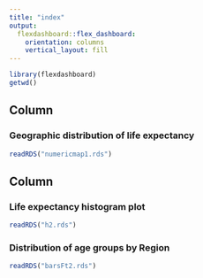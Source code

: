 ```yaml
---
title: "index"
output: 
  flexdashboard::flex_dashboard:
    orientation: columns
    vertical_layout: fill
---
```


```r
library(flexdashboard)
getwd()

```

Column {data-width=450}
-----------------------------------------------------------------------

### Geographic distribution of life expectancy

```r
readRDS("numericmap1.rds")
```

Column {data-width=550}
-----------------------------------------------------------------------

### Life expectancy histogram plot

```r
readRDS("h2.rds")
```

### Distribution of age groups by Region

```r
readRDS("barsFt2.rds")
```

